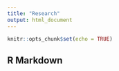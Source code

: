 ```yaml
---
title: "Research"
output: html_document
---
```


```r
knitr::opts_chunk$set(echo = TRUE)
```

## R Markdown

